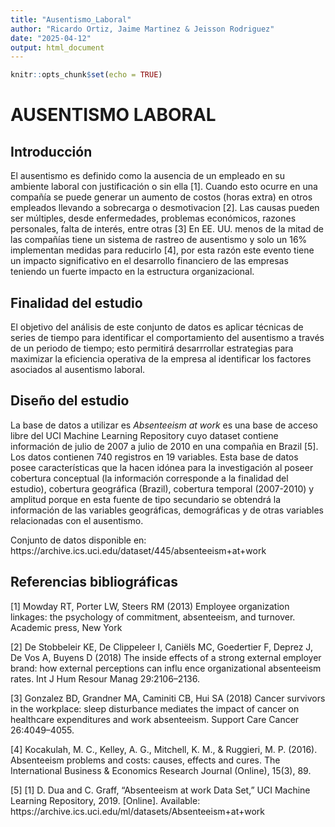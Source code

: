 ```yaml
---
title: "Ausentismo_Laboral"
author: "Ricardo Ortiz, Jaime Martinez & Jeisson Rodriguez"
date: "2025-04-12"
output: html_document
---
```


```r
knitr::opts_chunk$set(echo = TRUE)
```

# AUSENTISMO LABORAL

## Introducción

El ausentismo es definido como la ausencia de un empleado en su ambiente laboral con justificación o sin ella [1]. Cuando esto ocurre en una compañía se puede generar un aumento de costos (horas extra) en otros empleados llevando a sobrecarga o desmotivacion [2]. Las causas pueden ser múltiples, desde enfermedades, problemas económicos, razones personales, falta de interés, entre otras [3] En EE. UU. menos de la mitad de las compañías tiene un sistema de rastreo de ausentismo y solo un 16% implementan medidas para reducirlo [4], por esta razón este evento tiene un impacto significativo en el desarrollo financiero de las empresas teniendo un fuerte impacto en la estructura organizacional.

## Finalidad del estudio

El objetivo del análisis de este conjunto de datos es aplicar técnicas de series de tiempo para identificar el comportamiento del ausentismo a través de un periodo de tiempo; esto permitirá desarrrollar estrategias para maximizar la eficiencia operativa de la empresa al identificar los factores asociados al ausentismo laboral.

## Diseño del estudio

La base de datos a utilizar es _Absenteeism at work_ es una base de acceso libre del UCI Machine Learning Repository cuyo dataset contiene información de julio de 2007 a julio de 2010 en una compañia en Brazil [5]. Los datos contienen 740 registros en 19 variables. Esta base de datos posee características que la hacen idónea para la investigación al poseer cobertura conceptual (la información corresponde a la finalidad del estudio), cobertura geográfica (Brazil), cobertura temporal (2007-2010) y amplitud porque en esta fuente de tipo secundario se obtendrá la información de las variables geográficas, demográficas y de otras variables relacionadas con el ausentismo.

Conjunto de datos disponible en: https://archive.ics.uci.edu/dataset/445/absenteeism+at+work 

## Referencias bibliográficas

[1] Mowday RT, Porter LW, Steers RM (2013) Employee organization linkages: the psychology of commitment, absenteeism, and turnover. Academic press, New York

[2] De Stobbeleir KE, De Clippeleer I, Caniëls MC, Goedertier F, Deprez J, De Vos A, Buyens D (2018) The inside effects of a strong external employer brand: how external perceptions can influ ence organizational absenteeism rates. Int J Hum Resour Manag 29:2106–2136.

[3] Gonzalez BD, Grandner MA, Caminiti CB, Hui SA (2018) Cancer survivors in the workplace: sleep disturbance mediates the impact of cancer on healthcare expenditures and work absenteeism. Support Care Cancer 26:4049–4055.

[4] Kocakulah, M. C., Kelley, A. G., Mitchell, K. M., & Ruggieri, M. P. (2016). Absenteeism problems and costs: causes, effects and cures. The International Business & Economics Research Journal (Online), 15(3), 89.

[5] [1] D. Dua and C. Graff, "Absenteeism at work Data Set," UCI Machine Learning Repository, 2019. [Online]. Available: https://archive.ics.uci.edu/ml/datasets/Absenteeism+at+work


